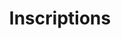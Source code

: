 ---
title: Inscriptions
index: true
description: Retrieves information about the Core API including the server version
---